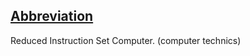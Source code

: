 ==[[Wiktionary:List of acronyms and abbreviations|Abbreviation]]==

Reduced Instruction Set Computer. (computer technics)